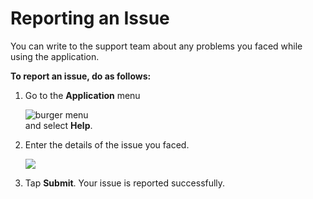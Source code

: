 # Reporting an Issue

You can write to the support team about any problems you faced while using the application.

**To report an issue, do as follows:**

1. Go to the **Application** menu <div class="inlineImg">![burger menu](media/burgermenu-icon.png)</div> and select **Help**.

2. Enter the details of the issue you faced.

    ![](media/help.png)

3. Tap **Submit**. Your issue is reported successfully.